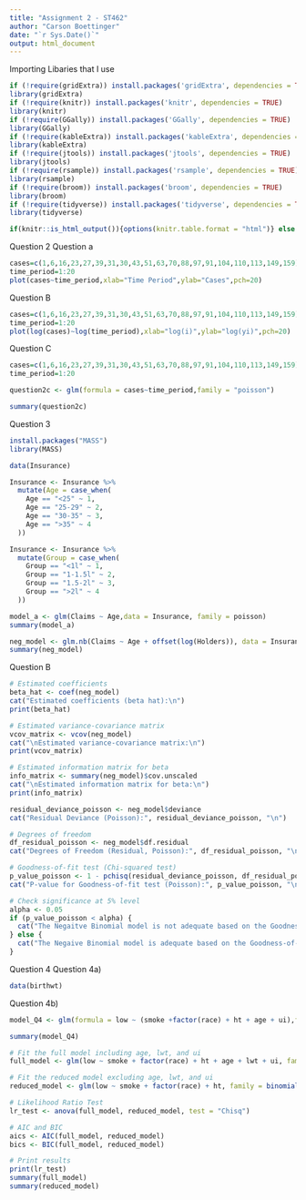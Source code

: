 ```yaml
---
title: "Assignment 2 - ST462"
author: "Carson Boettinger"
date: "`r Sys.Date()`"
output: html_document
---
```

Importing Libaries that I use
```r
if (!require(gridExtra)) install.packages('gridExtra', dependencies = TRUE) 
library(gridExtra)
if (!require(knitr)) install.packages('knitr', dependencies = TRUE) 
library(knitr)
if (!require(GGally)) install.packages('GGally', dependencies = TRUE)
library(GGally)
if (!require(kableExtra)) install.packages('kableExtra', dependencies = TRUE) 
library(kableExtra)
if (!require(jtools)) install.packages('jtools', dependencies = TRUE) 
library(jtools)
if (!require(rsample)) install.packages('rsample', dependencies = TRUE)
library(rsample)
if (!require(broom)) install.packages('broom', dependencies = TRUE) 
library(broom)
if (!require(tidyverse)) install.packages('tidyverse', dependencies = TRUE)
library(tidyverse)
```
```r
if(knitr::is_html_output()){options(knitr.table.format = "html")} else {options(knitr.table.format = "latex")}
```

Question 2
Question a
```r
cases=c(1,6,16,23,27,39,31,30,43,51,63,70,88,97,91,104,110,113,149,159)
time_period=1:20
plot(cases~time_period,xlab="Time Period",ylab="Cases",pch=20)
```
Question B
```r
cases=c(1,6,16,23,27,39,31,30,43,51,63,70,88,97,91,104,110,113,149,159)
time_period=1:20
plot(log(cases)~log(time_period),xlab="log(i)",ylab="log(yi)",pch=20)
```

Question C
```r
cases=c(1,6,16,23,27,39,31,30,43,51,63,70,88,97,91,104,110,113,149,159)
time_period=1:20

question2c <- glm(formula = cases~time_period,family = "poisson")

summary(question2c)
```



Question 3
```r
install.packages("MASS")
library(MASS)
```
```r
data(Insurance)
```

```r
Insurance <- Insurance %>%
  mutate(Age = case_when(
    Age == "<25" ~ 1,
    Age == "25-29" ~ 2,
    Age == "30-35" ~ 3,
    Age == ">35" ~ 4
  ))
```

```r
Insurance <- Insurance %>%
  mutate(Group = case_when(
    Group == "<1l" ~ 1,
    Group == "1-1.5l" ~ 2,
    Group == "1.5-2l" ~ 3,
    Group == ">2l" ~ 4
  ))
```


```r
model_a <- glm(Claims ~ Age,data = Insurance, family = poisson)
summary(model_a)
```
```r
neg_model <- glm.nb(Claims ~ Age + offset(log(Holders)), data = Insurance)
summary(neg_model)
```


Question B
```r
# Estimated coefficients
beta_hat <- coef(neg_model)
cat("Estimated coefficients (beta hat):\n")
print(beta_hat)
```

```r
# Estimated variance-covariance matrix
vcov_matrix <- vcov(neg_model)
cat("\nEstimated variance-covariance matrix:\n")
print(vcov_matrix)
```

```r
# Estimated information matrix for beta
info_matrix <- summary(neg_model)$cov.unscaled
cat("\nEstimated information matrix for beta:\n")
print(info_matrix)
```
```r
residual_deviance_poisson <- neg_model$deviance
cat("Residual Deviance (Poisson):", residual_deviance_poisson, "\n")

# Degrees of freedom
df_residual_poisson <- neg_model$df.residual
cat("Degrees of Freedom (Residual, Poisson):", df_residual_poisson, "\n")

# Goodness-of-fit test (Chi-squared test)
p_value_poisson <- 1 - pchisq(residual_deviance_poisson, df_residual_poisson)
cat("P-value for Goodness-of-fit test (Poisson):", p_value_poisson, "\n")

# Check significance at 5% level
alpha <- 0.05
if (p_value_poisson < alpha) {
  cat("The Negaitve Binomial model is not adequate based on the Goodness-of-fit test.\n")
} else {
  cat("The Negaive Binomial model is adequate based on the Goodness-of-fit test.\n")
}
```

Question 4
Question 4a)
```r
data(birthwt)
```

Question 4b)
```r
model_Q4 <- glm(formula = low ~ (smoke +factor(race) + ht + age + ui),family=binomial(link="logit"), data = birthwt)
```

```r
summary(model_Q4)
```
```r
# Fit the full model including age, lwt, and ui
full_model <- glm(low ~ smoke + factor(race) + ht + age + lwt + ui, family = binomial(link = "logit"), data = birthwt)

# Fit the reduced model excluding age, lwt, and ui
reduced_model <- glm(low ~ smoke + factor(race) + ht, family = binomial(link = "logit"), data = birthwt)

# Likelihood Ratio Test
lr_test <- anova(full_model, reduced_model, test = "Chisq")

# AIC and BIC
aics <- AIC(full_model, reduced_model)
bics <- BIC(full_model, reduced_model)

# Print results
print(lr_test)
summary(full_model)
summary(reduced_model)
```


